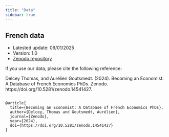 ```yaml
---
title: "Data"
sidebar: true
---
```


## French data 


- Latested update: 09/01/2025
- Version: 1.0
- [Zenodo repository](https://zenodo.org/uploads/14541427?token=eyJhbGciOiJIUzUxMiJ9.eyJpZCI6IjBhZDgwYzg4LTU1MjMtNDJlZS1iZGU0LTQ1OTQ3ZjkxNzdmMCIsImRhdGEiOnt9LCJyYW5kb20iOiJmNDY5MzljN2EyMTEzMDk3MTVlMjcyNjhkYWFkMjRlOCJ9.ThmPUIeFv1inLonoyE5ZmgGAAXRL0K1h-joFKqwXbdm88Fy7CCzuoOKrIkjlWJyhIQAe6YOVzwog34MXy8a_5A)

If you use our data, please cite the following reference:


Delcey Thomas, and Aurélien Goutsmedt. (2024). Becoming an Economist: A Database of French Economics PhDs. Zenodo. https://doi.org/10.5281/zenodo.14541427. 

```{}

@article{
  title={Becoming an Economist: A Database of French Economics PhDs},
  author={Delcey, Thomas and Goutsmedt, Aurélien},
  journal={Zenodo},
  year={2024},
  doi={https://doi.org/10.5281/zenodo.14541427}
}
```
